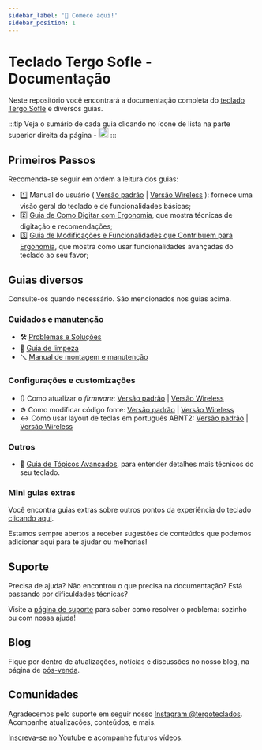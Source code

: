 ---
sidebar_label: '👋 Comece aqui!'
sidebar_position: 1
---

# Teclado Tergo Sofle - Documentação

Neste repositório você encontrará a documentação completa do <a href="https://tecladoergonomico.com.br" target="_blank">teclado Tergo Sofle</a> e diversos guias.

:::tip
Veja o sumário de cada guia clicando no ícone de lista na parte superior direita da página - <img src="/img/icone-sumario.png" alt="Exemplo Cabos" width="20" />
:::

## Primeiros Passos

Recomenda-se seguir em ordem a leitura dos guias:

- 1️⃣ Manual do usuário ( [Versão padrão](MANUAL_TERGO_SOFLE.md) | [Versão Wireless](MANUAL_TERGO_SOFLE_WIRELESS.md) ): fornece uma visão geral do teclado e de funcionalidades básicas;
- 2️⃣ [Guia de Como Digitar com Ergonomia](./guias/COMO_DIGITAR_COM_ERGONOMIA.md), que mostra técnicas de digitação e recomendações;
- 3️⃣ [Guia de Modificações e Funcionalidades que Contribuem para Ergonomia](./guias/MODIFICACOES_E_FUNCIONALIDADES_QUE_CONTRIBUEM_PARA_ERGONOMIA.md), que mostra como usar funcionalidades avançadas do teclado ao seu favor;

## Guias diversos

Consulte-os quando necessário. São mencionados nos guias acima.

### Cuidados e manutenção

- 🛠️ [Problemas e Soluções](./guias/manutencao/PROBLEMAS_E_SOLUCOES.md)
- 🧹 [Guia de limpeza](./guias/manutencao/LIMPEZA_DO_TECLADO.md)
- 🪛 [Manual de montagem e manutenção](./guias/manutencao/MANUAL_DE_MONTAGEM_E_MANUTENCAO.md)

### Configurações e customizações

- 🔃 Como atualizar o _firmware_: [Versão padrão](./guias/especifico_versao_padrao/COMO_ATUALIZAR_FIRMWARE.md) | [Versão Wireless](./guias/especifico_versao_wireless/COMO_ATUALIZAR_FIRMWARE.md)
- ⚙️ Como modificar código fonte: [Versão padrão](./guias/especifico_versao_padrao/COMO_MODIFICAR_CODIGO_FONTE.md) | [Versão Wireless](./guias/especifico_versao_wireless/COMO_MODIFICAR_CODIGO_FONTE.md)
- ↔️ Como usar layout de teclas em português ABNT2: [Versão padrão](./guias/especifico_versao_padrao/COMO_USAR_LAYOUT_PORTUGUES_BRASIL_ABNT.md) | [Versão Wireless](./guias/especifico_versao_wireless/COMO_USAR_LAYOUT_PORTUGUES_BRASIL_ABNT.md)

### Outros

- 🔬 [Guia de Tópicos Avançados](./guias/TOPICOS_AVANCADOS.md), para entender detalhes mais técnicos do seu teclado.

### Mini guias extras

Você encontra guias extras sobre outros pontos da experiência do teclado [clicando aqui](./guias/extras/README.md).

Estamos sempre abertos a receber sugestões de conteúdos que podemos adicionar aqui para te ajudar ou melhorias!

## Suporte

Precisa de ajuda? Não encontrou o que precisa na documentação? Está passando por dificuldades técnicas?

Visite a [página de suporte](https://tecladoergonomico.com.br/suporte) para saber como resolver o problema: sozinho ou com nossa ajuda!

## Blog

Fique por dentro de atualizações, notícias e discussões no nosso blog, na página de [pós-venda](https://tecladoergonomico.com.br/pos-venda/).

## Comunidades

Agradecemos pelo suporte em seguir nosso [Instagram @tergoteclados](https://www.instagram.com/tergoteclados). Acompanhe atualizações, conteúdos, e mais.

[Inscreva-se no Youtube](https://www.youtube.com/@tecladoergonomico?sub_confirmation=1) e acompanhe futuros vídeos.
